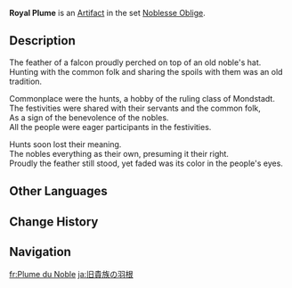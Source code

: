 {{Artifact Infobox
|image = Item Royal Plume.png
|set   = Noblesse Oblige
|piece = Plume of Death
}}
{{Description|A feathered hat accessory worn by the old aristocrats of Mondstadt on hunts. It still stands proudly as if no time has passed.}}
'''Royal Plume''' is an [[Artifact]] in the set [[Noblesse Oblige]].

==Description==
The feather of a falcon proudly perched on top of an old noble's hat.<br />Hunting with the common folk and sharing the spoils with them was an old tradition.

Commonplace were the hunts, a hobby of the ruling class of Mondstadt.<br />The festivities were shared with their servants and the common folk,<br />As a sign of the benevolence of the nobles.<br />All the people were eager participants in the festivities.

Hunts soon lost their meaning.<br />The nobles everything as their own, presuming it their right.<br />Proudly the feather still stood, yet faded was its color in the people's eyes.

==Other Languages==
{{Other Languages
|en      = Royal Plume
|zhs     = 宗室之翎
|zhs_rm  = Zōngshì zhī Líng
|zht     = 宗室之翎
|zht_rm  = Zōngshì zhī Líng
|zh_tl   = Royal Feather
|ja      = 旧貴族の羽根
|ja_rm   = Kyuu Kizoku no Hane
|ja_tl   = Old Noble's Plume
|ko      = 왕실의 깃털
|ko_rm   = Wangsil-ui Gitteol
|ko_tl   = Royal Feather
|es      = Pluma Real
|es_tl   = Royal Plume
|fr      = Plume du Noble
|fr_tl   = Feather of the Noble
|ru      = Королевское перо
|ru_tl   = Royal Feather
|th      = Royal Plume
|vi      = Lông Vũ Tông Thất
|vi_tl   = 
|de      = Königliche Feder
|de_tl   = Royal Feather
|id      = Royal Plume
|pt      = Pena Real
|pt_tl   = 
|tr      = Kraliyet Tüyü
|tr_tl   = 
|it      = Piuma reale
|it_tl   = 
}}

==Change History==
{{Change History|1.0}}

==Navigation==
{{Artifact Set Navbox|Noblesse Oblige}}

[[fr:Plume du Noble]]
[[ja:旧貴族の羽根]]